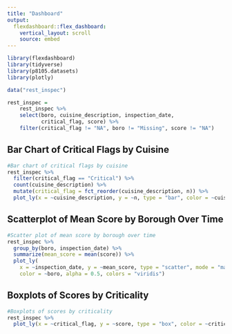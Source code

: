 ```yaml
---
title: "Dashboard"
output: 
  flexdashboard::flex_dashboard:
    vertical_layout: scroll
    source: embed
---
```


```r
library(flexdashboard)
library(tidyverse)
library(p8105.datasets)
library(plotly)
```

```r
data("rest_inspec")

rest_inspec = 
    rest_inspec %>%
    select(boro, cuisine_description, inspection_date, 
           critical_flag, score) %>%
    filter(critical_flag != "NA", boro != "Missing", score != "NA")
```

## Bar Chart of Critical Flags by Cuisine

```r
#Bar chart of critical flags by cuisine
rest_inspec %>%
  filter(critical_flag == "Critical") %>%
  count(cuisine_description) %>%
  mutate(critical_flag = fct_reorder(cuisine_description, n)) %>%
  plot_ly(x = ~cuisine_description, y = ~n, type = "bar", color = ~cuisine_description, colors = "viridis")

```


## Scatterplot of Mean Score by Borough Over Time

```r
#Scatter plot of mean score by borough over time
rest_inspec %>%
  group_by(boro, inspection_date) %>%
  summarize(mean_score = mean(score)) %>%
  plot_ly(
    x = ~inspection_date, y = ~mean_score, type = "scatter", mode = "markers",
    color = ~boro, alpha = 0.5, colors = "viridis")  
```

## Boxplots of Scores by Criticality

```r
#Boxplots of scores by criticality
rest_inspec %>%
  plot_ly(x = ~critical_flag, y = ~score, type = "box", color = ~critical_flag, colors = "viridis")
```

